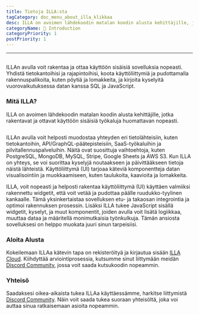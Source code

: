 ```yaml
---
title: Tietoja ILLA:sta
tagCategory: doc_menu_about_illa_klikkaa
desc: ILLA on avoimen lähdekoodin matalan koodin alusta kehittäjille, jotka rakentavat ja ottavat käyttöön sisäisiä työkaluja huomattavan nopeasti.
categoryName: 👋 Introduction
categoryPriority: 1
postPriority: 1
---
```


* * *

## <Heading hidden>Tietoja ILLA:sta</Heading>

ILLAn avulla voit rakentaa ja ottaa käyttöön sisäisiä sovelluksia nopeasti. Yhdistä tietokantoihisi ja rajapintoihisi, koota käyttöliittymiä ja pudottamalla rakennuspalikoita, kuten pöytiä ja lomakkeita, ja kirjoita kyselyitä vuorovaikutuksessa datan kanssa SQL ja JavaScript.

### Mitä ILLA?

ILLA on avoimen lähdekoodin matalan koodin alusta kehittäjille, jotka rakentavat ja ottavat käyttöön sisäisiä työkaluja huomattavan nopeasti.

<img
  src='https://cdn.illacloud.com/official-website/img/docs/introduction/about-illa-cloud.png'
  alt=""
/>

ILLAn avulla voit helposti muodostaa yhteyden eri tietolähteisiin, kuten tietokantoihin, API/GraphQL-päätepisteisiin, SaaS-työkaluihin ja pilvitallennuspalveluihin. Näitä ovat suosittuja vaihtoehtoja, kuten PostgreSQL, MongoDB, MySQL, Stripe, Google Sheets ja AWS S3. Kun ILLA on yhteys, se voi suorittaa kyselyjä noutaakseen ja päivittääkseen tietoja näistä lähteistä. Käyttöliittymä (UI) tarjoaa käteviä komponentteja datan visualisointiin ja muokkaamiseen, kuten taulukoita, kaavioita ja lomakkeita.

ILLA, voit nopeasti ja helposti rakentaa käyttöliittymä (UI) käyttäen valmiiksi rakennettu widgetit, että voit vetää ja pudottaa päälle ruudukko-tyylinen kankaalle. Tämä yksinkertaistaa sovelluksen etu- ja takaosan integrointia ja optimoi rakennuksen prosessin. Lisäksi ILLA tukee JavaScript sisällä widgetit, kyselyt, ja muut komponentit, joiden avulla voit lisätä logiikkaa, muuttaa dataa ja määritellä monimutkaisia työnkulkuja. Tämän ansiosta sovelluksesi on helppo muokata juuri sinun tarpeisiisi.

### Aloita Alusta

Kokeilemaan ILLAa kätevin tapa on rekisteröityä ja kirjautua sisään [ILLA Cloud](https://cloud.illacloud.com/). 
Kiihdyttää arviointiprosessia, kutsumme sinut liittymään meidän [Discord Community](https://discord.gg/illacloud), jossa voit saada kutsukoodin nopeammin.

### Yhteisö

Saadaksesi oikea-aikaista tukea ILLAa käyttäessämme, harkitse liittymistä [Discord Community](https://discord.gg/illacloud). Näin voit saada tukea suoraan yhteisöltä, joka voi auttaa sinua ratkaisemaan asioita nopeammin. 
